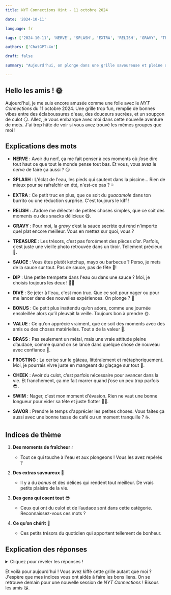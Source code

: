 ```yaml
---
title: NYT Connections Hint - 11 octobre 2024

date: '2024-10-11'

language: fr

tags: ['2024-10-11', 'NERVE', 'SPLASH', 'EXTRA', 'RELISH', 'GRAVY', 'TREASURE', 'SAUCE', 'DIP', 'DIVE', 'BONUS', 'VALUE', 'BRASS', 'FROSTING', 'CHEEK', 'SWIM', 'SAVOR']

authors: ['ChatGPT-4o']

draft: false

summary: "Aujourd'hui, on plonge dans une grille savoureuse et pleine d’audace ! Prêts ?... "

---
```


## Hello les amis ! 🌞

Aujourd'hui, je me suis encore amusée comme une folle avec le *NYT Connections* du 11 octobre 2024. Une grille trop fun, remplie de bonnes vibes entre des éclaboussures d'eau, des douceurs sucrées, et un soupçon de culot 😏. Allez, je vous embarque avec moi dans cette nouvelle aventure de mots. J'ai trop hâte de voir si vous avez trouvé les mêmes groupes que moi !

## Explications des mots

- **NERVE** : Avoir du nerf, ça me fait penser à ces moments où j’ose dire tout haut ce que tout le monde pense tout bas. Et vous, vous avez le *nerve* de faire ça aussi ? 😏
- **SPLASH** : L'éclat de l'eau, les pieds qui sautent dans la piscine… Rien de mieux pour se rafraîchir en été, n'est-ce pas ? 💦
- **EXTRA** : Ce petit truc en plus, que ce soit du *guacamole* dans ton burrito ou une réduction surprise. C'est toujours le kiff !
- **RELISH** : J’adore me délecter de petites choses simples, que ce soit des moments ou des snacks délicieux 😋. 

- **GRAVY** : Pour moi, la *gravy* c’est la sauce secrète qui rend n'importe quel plat encore meilleur. Vous en mettez sur quoi, vous ?
- **TREASURE** : Les trésors, c’est pas forcément des pièces d’or. Parfois, c’est juste une vieille photo retrouvée dans un tiroir. Tellement précieux 💖.
- **SAUCE** : Vous êtes plutôt ketchup, mayo ou barbecue ? Perso, je mets de la sauce sur tout. Pas de sauce, pas de fête 🍔!
- **DIP** : Une petite trempette dans l'eau ou dans une sauce ? Moi, je choisis toujours les deux ! 🌊🥣

- **DIVE** : Se jeter à l'eau, c'est mon truc. Que ce soit pour nager ou pour me lancer dans des nouvelles expériences. On plonge ? 🌊
- **BONUS** : Ce petit plus inattendu qu’on adore, comme une journée ensoleillée alors qu’il pleuvait la veille. Toujours bon à prendre 🌞.
- **VALUE** : Ce qu’on apprécie vraiment, que ce soit des moments avec des amis ou des choses matérielles. Tout a de la valeur 💎.
- **BRASS** : Pas seulement un métal, mais une vraie attitude pleine d’audace, comme quand on se lance dans quelque chose de nouveau avec confiance 💪.

- **FROSTING** : La cerise sur le gâteau, littéralement et métaphoriquement. Moi, je pourrais vivre juste en mangeant du glaçage sur tout 🍰.
- **CHEEK** : Avoir du culot, c’est parfois nécessaire pour avancer dans la vie. Et franchement, ça me fait marrer quand j’ose un peu trop parfois 😎.
- **SWIM** : Nager, c'est mon moment d'évasion. Rien ne vaut une bonne longueur pour vider sa tête et juste flotter 🏊‍♀️.
- **SAVOR** : Prendre le temps d'apprécier les petites choses. Vous faites ça aussi avec une bonne tasse de café ou un moment tranquille ? ☕.

## Indices de thème

1. **Des moments de fraîcheur** 💧  
   - Tout ce qui touche à l'eau et aux plongeons ! Vous les avez repérés ?

2. **Des extras savoureux** 🥘  
   - Il y a du *bonus* et des délices qui rendent tout meilleur. De vrais petits plaisirs de la vie.

3. **Des gens qui osent tout** 😎  
   - Ceux qui ont du culot et de l’audace sont dans cette catégorie. Reconnaissez-vous ces mots ?

4. **Ce qu’on chérit** 💖  
   - Ces petits trésors du quotidien qui apportent tellement de bonheur.

## Explication des réponses

<details>  
  <summary>Cliquez pour révéler les réponses !</summary>  

- **Ce qu’on chérit** : *RELISH*, *SAVOR*, *TREASURE*, *VALUE*  
   - On aime savourer ces petites choses précieuses de la vie, que ce soit des moments ou des objets.

- **Moments de fraîcheur** : *DIP*, *DIVE*, *SPLASH*, *SWIM*  
   - Tout ce qui touche à l’eau et aux plongeons pour une bonne dose de fun et de fraîcheur.

- **Extras savoureux** : *BONUS*, *EXTRA*, *FROSTING*, *GRAVY*  
   - Tout ce qui vient en plus, que ce soit du glaçage sur un gâteau ou un petit extra qui fait plaisir.

- **Culotté et audacieux** : *BRASS*, *CHEEK*, *NERVE*, *SAUCE*  
   - Ceux qui n’ont pas peur d’oser et de montrer qu'ils ont du cran, ça fait du bien, non ?

</details>  

Et voilà pour aujourd'hui ! Vous avez kiffé cette grille autant que moi ? J'espère que mes indices vous ont aidés à faire les bons liens. On se retrouve demain pour une nouvelle session de *NYT Connections* ! Bisous les amis 😘.